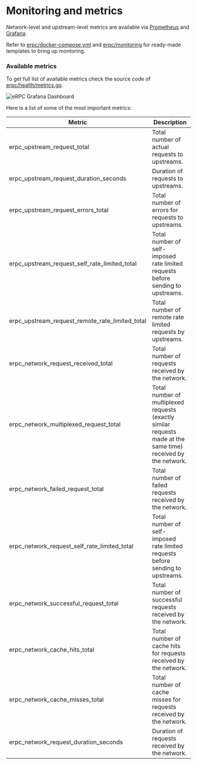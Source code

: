 # Monitoring and metrics

Network-level and upstream-level metrics are available via [Prometheus](https://prometheus.io/) and [Grafana](https://grafana.com/).

Refer to [erpc/docker-compose.yml](https://github.com/erpc/erpc/blob/main/docker-compose.yml#L4-L17) and [erpc/monitoring](https://github.com/erpc/erpc/tree/main/monitoring) for ready-made templates to bring up montoring.

### Available metrics

To get full list of available metrics check the source code of [erpc/health/metrics.go](https://github.com/erpc/erpc/blob/main/health/metrics.go).

![eRPC Grafana Dashboard](/assets/monitoring-example-erpc.png)

Here is a list of some of the most important metrics:

| Metric | Description |
| --- | --- |
| erpc_upstream_request_total | Total number of actual requests to upstreams. |
| erpc_upstream_request_duration_seconds | Duration of requests to upstreams. |
| erpc_upstream_request_errors_total | Total number of errors for requests to upstreams. |
| erpc_upstream_request_self_rate_limited_total | Total number of self-imposed rate limited requests before sending to upstreams. |
| erpc_upstream_request_remote_rate_limited_total | Total number of remote rate limited requests by upstreams. |
| erpc_network_request_received_total | Total number of requests received by the network. |
| erpc_network_multiplexed_request_total | Total number of multiplexed requests (exactly similar requests made at the same time) received by the network. |
| erpc_network_failed_request_total | Total number of failed requests received by the network. |
| erpc_network_request_self_rate_limited_total | Total number of self-imposed rate limited requests before sending to upstreams. |
| erpc_network_successful_request_total | Total number of successful requests received by the network. |
| erpc_network_cache_hits_total | Total number of cache hits for requests received by the network. |
| erpc_network_cache_misses_total | Total number of cache misses for requests received by the network. |
| erpc_network_request_duration_seconds | Duration of requests received by the network. |